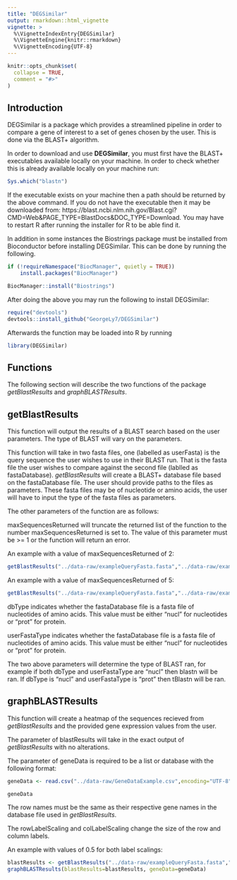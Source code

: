 ```yaml
---
title: "DEGSimilar"
output: rmarkdown::html_vignette
vignette: >
  %\VignetteIndexEntry{DEGSimilar}
  %\VignetteEngine{knitr::rmarkdown}
  %\VignetteEncoding{UTF-8}
---
```


```r
knitr::opts_chunk$set(
  collapse = TRUE,
  comment = "#>"
)
```

## Introduction

DEGSimilar is a package which provides a streamlined pipeline in order to compare a gene of interest to a set of genes chosen by the user. This is done via the BLAST+ algorithm. 

In order to download and use **DEGSimilar**, you must first have the BLAST+ executables available locally on your machine. In order to check whether this is already available locally on your machine run: 
```r
Sys.which("blastn")
```

If the executable exists on your machine then a path should be returned by the above command.
If you do not have the executable then it may be downloaded from: https://blast.ncbi.nlm.nih.gov/Blast.cgi?CMD=Web&PAGE_TYPE=BlastDocs&DOC_TYPE=Download.
You may have to restart R after running the installer for R to be able find it.
 
In addition in some instances the Biostrings package must be installed from Bioconductor before installing DEGSimilar. This can be done by running the following.
```r
if (!requireNamespace("BiocManager", quietly = TRUE))
    install.packages("BiocManager")

BiocManager::install("Biostrings")
```

After doing the above you may run the following to install DEGSimilar:

```r
require("devtools")
devtools::install_github("GeorgeLy7/DEGSimilar")
```

Afterwards the function may be loaded into R by running
```r
library(DEGSimilar)
```

## Functions

The following section will describe the two functions of the package *getBlastResults* and *graphBLASTResults*.

## getBlastResults

This function will output the results of a BLAST search based on the user parameters. The type of BLAST will vary on the parameters.

This function will take in two fasta files, one (labelled as userFasta) is the query sequence the user wishes to use in their BLAST run. That is the fasta file the user wishes to compare against the second file (lablled as fastaDatabase). *getBlastResults* will create a BLAST+ database file based on the fastaDatabase file. The user should provide paths to the files as parameters. These fasta files may be of nucleotide or amino acids, the user will have to input the type of the fasta files as parameters. 

The other parameters of the function are as follows:

maxSequencesReturned will truncate the returned list of the function to the number maxSequencesReturned is set to. The value of this parameter must be >= 1 or the function will return an error.

An example with a value of maxSequencesReturned of 2:
```r
getBlastResults("../data-raw/exampleQueryFasta.fasta","../data-raw/exampleDatabase.fasta",maxSequencesReturned=2, dbType="nucl", userFastaType="prot")

```

An example with a value of maxSequencesReturned of 5:
```r
getBlastResults("../data-raw/exampleQueryFasta.fasta","../data-raw/exampleDatabase.fasta",maxSequencesReturned=5, dbType="nucl", userFastaType="prot")

```

dbType indicates whether the fastaDatabase file is a fasta file of nucleotides of amino acids. This value must be either "nucl" for nucleotides or "prot" for protein.

userFastaType indicates whether the fastaDatabase file is a fasta file of nucleotides of amino acids. This value must be either "nucl" for nucleotides or "prot" for protein.

The two above parameters will determine the type of BLAST ran, for example if both dbType and userFastaType are "nucl" then blastn will be ran. If dbType is "nucl" and userFastaType is "prot" then tBlastn will be ran.

## graphBLASTResults

This function will create a heatmap of the sequences recieved from *getBlastResults* and the provided gene expression values from the user.

The parameter of blastResults will take in the exact output of *getBlastResults* with no alterations.

The parameter of geneData is required to be a list or database with the following format:
```r
geneData <- read.csv("../data-raw/GeneDataExample.csv",encoding="UTF-8",row.names=1)
```
```r
geneData
```
The row names must be the same as their respective gene names in the database file used in *getBlastResults*. 

The rowLabelScaling and colLabelScaling change the size of the row and column labels.

An example with values of 0.5 for both label scalings:
```r
blastResults <- getBlastResults("../data-raw/exampleQueryFasta.fasta","../data-raw/exampleDatabase.fasta",maxSequencesReturned=5, dbType="nucl", userFastaType="prot")
graphBLASTResults(blastResults=blastResults, geneData=geneData)
```
